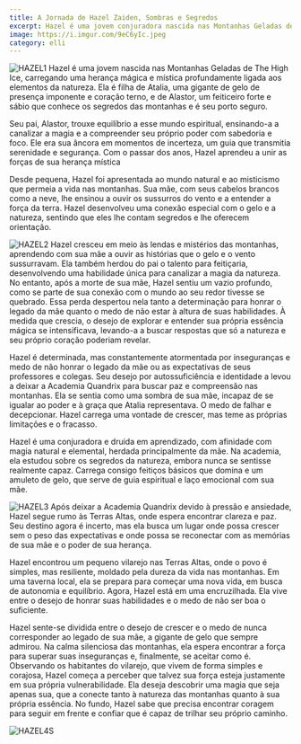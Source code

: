 ```yaml
---
title: A Jornada de Hazel Zaiden, Sombras e Segredos
excerpt: Hazel é uma jovem conjuradora nascida nas Montanhas Geladas de The High Ice, filha de uma gigante de gelo e de um feiticeiro. Embora dotada de habilidades mágicas, ela carrega profundas inseguranças, temendo não estar à altura do legado da mãe. Após sentir-se sobrecarregada na Academia Quandrix, Hazel parte em busca de paz e autodescoberta nas montanhas, onde espera se conectar com sua verdadeira força e propósito, mas acabou numa guilda com pessoas unicas.
image: https://i.imgur.com/9eC6yIc.jpeg
category: elli
---
```


![HAZEL1](https://i.imgur.com/aK1mfBc.jpeg)
Hazel é uma jovem nascida nas Montanhas Geladas de The High Ice, carregando uma herança mágica e mística profundamente ligada aos elementos da natureza. Ela é filha de Atalia, uma gigante de gelo de presença imponente e coração terno, e de Alastor, um feiticeiro forte e sábio que conhece os segredos das montanhas e é seu porto seguro.

Seu pai, Alastor, trouxe equilíbrio a esse mundo espiritual, ensinando-a a canalizar a magia e a compreender seu próprio poder com sabedoria e foco. Ele era sua âncora em momentos de incerteza, um guia que transmitia serenidade e segurança. Com o passar dos anos, Hazel aprendeu a unir as forças de sua herança mística

Desde pequena, Hazel foi apresentada ao mundo natural e ao misticismo que permeia a vida nas montanhas. Sua mãe, com seus cabelos brancos como a neve, lhe ensinou a ouvir os sussurros do vento e a entender a força da terra. Hazel desenvolveu uma conexão especial com o gelo e a natureza, sentindo que eles lhe contam segredos e lhe oferecem orientação.

![HAZEL2](https://i.imgur.com/Mp3gbix.png)
Hazel cresceu em meio às lendas e mistérios das montanhas, aprendendo com sua mãe a ouvir as histórias que o gelo e o vento sussurravam. Ela também herdou do pai o talento para feitiçaria, desenvolvendo uma habilidade única para canalizar a magia da natureza. No entanto, após a morte de sua mãe, Hazel sentiu um vazio profundo, como se parte de sua conexão com o mundo ao seu redor tivesse se quebrado. Essa perda despertou nela tanto a determinação para honrar o legado da mãe quanto o medo de não estar à altura de suas habilidades. À medida que crescia, o desejo de explorar e entender sua própria essência mágica se intensificava, levando-a a buscar respostas que só a natureza e seu próprio coração poderiam revelar.

Hazel é determinada, mas constantemente atormentada por inseguranças e medo de não honrar o legado da mãe ou as expectativas de seus professores e colegas. Seu desejo por autossuficiência e identidade a levou a deixar a Academia Quandrix para buscar paz e compreensão nas montanhas. Ela se sentia como uma sombra de sua mãe, incapaz de se igualar ao poder e à graça que Atalia representava. O medo de falhar e decepcionar. Hazel carrega uma vontade de crescer, mas teme as próprias limitações e o fracasso.

Hazel é uma conjuradora e druida em aprendizado, com afinidade com magia natural e elemental, herdada principalmente da mãe. Na academia, ela estudou sobre os segredos da natureza, embora nunca se sentisse realmente capaz. Carrega consigo feitiços básicos que domina e um amuleto de gelo, que serve de guia espiritual e laço emocional com sua mãe.

![HAZEL3](https://i.imgur.com/x4Kewme.jpeg)
Após deixar a Academia Quandrix devido à pressão e ansiedade, Hazel segue rumo às Terras Altas, onde espera encontrar clareza e paz. Seu destino agora é incerto, mas ela busca um lugar onde possa crescer sem o peso das expectativas e onde possa se reconectar com as memórias de sua mãe e o poder de sua herança.

Hazel encontrou um pequeno vilarejo nas Terras Altas, onde o povo é simples, mas resiliente, moldado pela dureza da vida nas montanhas. Em uma taverna local, ela se prepara para começar uma nova vida, em busca de autonomia e equilíbrio. Agora, Hazel está em uma encruzilhada. Ela vive entre o desejo de honrar suas habilidades e o medo de não ser boa o suficiente.

Hazel sente-se dividida entre o desejo de crescer e o medo de nunca corresponder ao legado de sua mãe, a gigante de gelo que sempre admirou. Na calma silenciosa das montanhas, ela espera encontrar a força para superar suas inseguranças e, finalmente, se aceitar como é. Observando os habitantes do vilarejo, que vivem de forma simples e corajosa, Hazel começa a perceber que talvez sua força esteja justamente em sua própria vulnerabilidade. Ela deseja descobrir uma magia que seja apenas sua, que a conecte tanto à natureza das montanhas quanto à sua própria essência. No fundo, Hazel sabe que precisa encontrar coragem para seguir em frente e confiar que é capaz de trilhar seu próprio caminho.

![HAZEL4S](https://i.imgur.com/bQpmX9p.jpeg)
